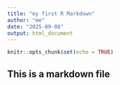 ```yaml
---
title: "my first R Markdown"
author: "me"
date: "2025-09-08"
output: html_document
---
```


```r
knitr::opts_chunk$set(echo = TRUE)
```

## This is a markdown file
